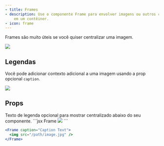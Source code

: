 ```yaml
---
- title: Frames
- description: Use o componente Frame para envolver imagens ou outros componentes
    em um contêiner.
- icon: frame
---
```


Frames são muito úteis se você quiser centralizar uma imagem.

<Frame>
  <img src="https://mintlify-assets.b-cdn.net/yellowstone.jpeg" />
</Frame>

## Legendas

Você pode adicionar contexto adicional a uma imagem usando a prop opcional `caption`.

<Frame caption="O Parque Nacional de Yosemite é visitado por mais de 3,5 milhões de pessoas todos os anos">
  <img src="https://mintlify-assets.b-cdn.net/yosemite.jpg" />
</Frame>

## Props

<ResponseField name="caption" type="string">
  Texto de legenda opcional para mostrar centralizado abaixo do seu componente.
</ResponseField>

<RequestExample>
  ```jsx Frame
  <Frame>
    <img src="/path/image.jpg" />
  </Frame>
  ```

  ```jsx Frame with Captions
  <Frame caption="Caption Text">
    <img src="/path/image.jpg" />
  </Frame>
  ```
</RequestExample>
